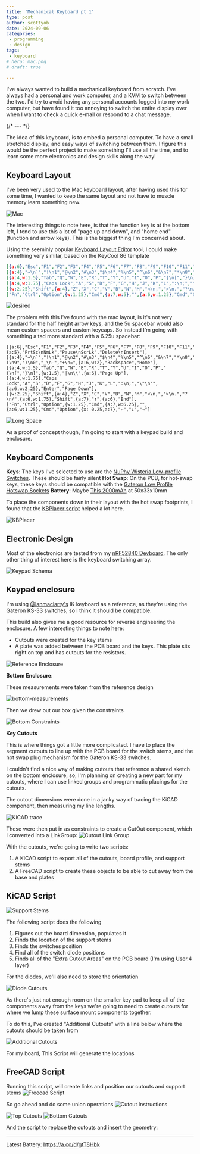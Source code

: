 ```yaml
---
title: 'Mechanical Keyboard pt 1'
type: post
author: scottyob
date: 2024-09-06
categories:
 - programming
 - design
tags:
 - keyboard
# hero: mac.png
# draft: true

---
```

I've always wanted to build a mechanical keyboard from scratch.  I've always had a personal and work computer, and a KVM to switch between the two.  I'd try to avoid having any personal accounts logged into my work computer, but have found it too annoying to switch the entire display over when I want to check a quick e-mail or respond to a chat message.

{/* --- */}


The idea of this keyboard, is to embed a personal computer.  To have a small stretched display, and easy ways of switching between them.  I figure this would be the perfect project to make something I'll use all the time, and to learn some more electronics and design skills along the way!

## Keyboard Layout

I've been very used to the Mac keyboard layout, after having used this for some time, I wanted to keep the same layout and not have to muscle memory learn something new. 

![Mac](mac.png)

The interesting things to note here, is that the function key is at the bottom left, I tend to use this a lot of "page up and down", and "home end" (function and arrow keys).  This is the biggest thing I'm concerned about.

Using the seeminly popular [Keyboard Layout Editor](http://www.keyboard-layout-editor.com/) tool, I could make something very similar, based on the KeyCool 86 template

```json
[{a:6},"Esc","F1","F2","F3","F4","F5","F6","F7","F8","F9","F10","F11","F12",{a:5},"PrtSc\nNmLk","Pause\nScrLk","Delete\nInsert"],
[{a:4},"~\n`","!\n1","@\n2","#\n3","$\n4","%\n5","^\n6","&\n7","*\n8","(\n9",")\n0","_\n-","+\n=",{a:6,w:2},"Backspace","Home"],
[{a:4,w:1.5},"Tab","Q","W","E","R","T","Y","U","I","O","P","{\n[","}\n]",{w:1.5},"|\n\\",{a:6},"Page Up"],
[{a:4,w:1.75},"Caps Lock","A","S","D","F","G","H","J","K","L",":\n;","\"\n'",{a:6,w:2.25},"Enter","Page Down"],
[{w:2.25},"Shift",{a:4},"Z","X","C","V","B","N","M","<\n,",">\n.","?\n/",{a:6,w:1.75},"Shift",{a:7},"↑",{a:6},"End"],
["Fn","Ctrl","Option",{w:1.25},"Cmd",{a:7,w:5},"",{a:6,w:1.25},"Cmd","Option",{x:1.5,a:7},"←","↓","→"]
```
![desired](desired.png)

The problem with this I've found with the mac layout, is it's not very standard for the half height arrow keys, and the 5u spacebar would also mean custom spacers and custom keycaps.  So instead I'm going with something a tad more standard with a 6.25u spacebar:

```jsonl
[{a:6},"Esc","F1","F2","F3","F4","F5","F6","F7","F8","F9","F10","F11","F12",{a:5},"PrtSc\nNmLk","Pause\nScrLk","Delete\nInsert"],
[{a:4},"~\n`","!\n1","@\n2","#\n3","$\n4","%\n5","^\n6","&\n7","*\n8","(\n9",")\n0","_\n-","+\n=",{a:6,w:2},"Backspace","Home"],
[{a:4,w:1.5},"Tab","Q","W","E","R","T","Y","U","I","O","P","{\n[","}\n]",{w:1.5},"|\n\\",{a:6},"Page Up"],
[{a:4,w:1.75},"Caps Lock","A","S","D","F","G","H","J","K","L",":\n;","\"\n'",{a:6,w:2.25},"Enter","Page Down"],
[{w:2.25},"Shift",{a:4},"Z","X","C","V","B","N","M","<\n,",">\n.","?\n/",{a:6,w:1.75},"Shift",{a:7},"↑",{a:6},"End"],
["Fn","Ctrl","Option",{w:1.25},"Cmd",{a:7,w:6.25},"",{a:6,w:1.25},"Cmd","Option",{x: 0.25,a:7},"←","↓","→"]
```
![Long Space](long_space.png)

As a proof of concept though, I'm going to start with a keypad build and enclosure.

## Keyboard Components

**Keys**: The keys I've selected to use are the [NuPhy Wisteria Low-profile Switches](https://nuphy.com/products/nuphy-wisteria-t55-low-profile-switches).  These should be fairly silent
**Hot Swap**: On the PCB, for hot-swap keys, these keys should be compatible with the [Gateron Low Profile Hotswap Sockets](https://shop.beekeeb.com/product/gateron-low-profile-hotswap-socket/)
**Battery**: Maybe [This 2000mAh](https://a.co/d/hWbBQso) at 50x33x10mm


To place the components down in their layout with the hot swap footprints, I found that the [KBPlacer script](https://github.com/adamws/kicad-kbplacer) helped a lot here.

![KBPlacer](KBPlacer.png)

## Electronic Design

Most of the electronics are tested from my [nRF52840 Devboard](/post/2024-08-08-nrf52840-devboard).  The only other thing of interest here is the keyboard switching array.

![Keypad Schema](keypad-schema.png)


## Keypad enclosure

I'm using [@Ianmaclarty's](https://github.com/ianmaclarty/ik) IK keyboard as a reference, as they're using the Gateron KS-33 switches, so I think it should be compatible.

This build also gives me a good resource for reverse engineering the enclosure.  A few interesting things to note here:

- Cutouts were created for the key stems
- A plate was added between the PCB board and the keys.  This plate sits right on top and has cutouts for the resistors.

![Reference Enclosure](reference-enclosure.png)


**Bottom Enclosure**:

These measurements were taken from the reference design

![bottom-measurements](bottom-measurements.png)

Then we drew out our box given the constraints

![Bottom Constraints](bottom-constraints.png)


**Key Cutouts**

This is where things got a little more complicated.  I have to place the segment cutouts to line up with the PCB board for the switch stems, and the hot swap plug mechanism for the Gateron KS-33 switches.

I couldn't find a nice way of making cutouts that reference a shared sketch on the bottom enclosure, so, I'm planning on creating a new part for my cutouts, where I can use linked groups and programmatic placings for the cutouts.

The cutout dimensions were done in a janky way of tracing the KiCAD component, then measuring my line lengths.

![KiCAD trace](cutout-kicad.png)

These were then put in as constraints to create a CutOut component, which I converted into a LinkGroup:
![Cutout Link Group](cutout-link-group.png)


With the cutouts, we're going to write two scripts:
1. A KiCAD script to export all of the cutouts, board profile, and support stems
2. A FreeCAD script to create these objects to be able to cut away from the base and plates

## KiCAD Script

![Support Stems](support-stems.png)

The following script does the following
1. Figures out the board dimension, populates it
2. Finds the location of the support stems
3. Finds the switches position
4. Find all of the switch diode positions
5. Finds all of the "Extra Cutout Areas" on the PCB board (I'm using User.4 layer)

For the diodes, we'll also need to store the orientation 

![Diode Cutouts](diode-cutout.png)

As there's just not enough room on the smaller key pad to keep all of the components away from the keys
we're going to need to create cutouts for where we lump these surface mount components together.

To do this, I've created "Additional Cutouts" with a line below where the cutouts should be taken from

![Additional Cutouts](additional-cutouts.png)


For my board, This Script will generate the locations
<Gist gistId="scottyob/5369b60413889b4fae29030f5f2e58b8" />


## FreeCAD Script


Running this script, will create links and position our cutouts and support stems
![Freecad Script](freecad-script.png)

So go ahead and do some union operations
![Cutout Instructions](cutout-instructions.png)

![Top Cutouts](bottom-cutout-1.png)
![Bottom Cutouts](bottom-cutout-2.png)

And the script to replace the cutouts and insert the geometry:

<Gist gistId="scottyob/e8576c060ffe9018c50846e1fe934590" />


---
Latest Battery:  https://a.co/d/gtT8Hbk
